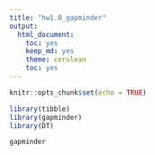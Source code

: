 ```yaml
---
title: "hw1.0_gapminder"
output:
  html_document:
    toc: yes
    keep_md: yes
    theme: cerulean
    toc: yes
---
```


```r
knitr::opts_chunk$set(echo = TRUE)
```

```r
library(tibble)
library(gapminder)
library(DT)
```

```r
gapminder
```

